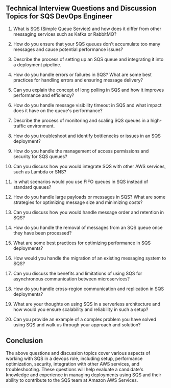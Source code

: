 

## Technical Interview Questions and Discussion Topics for SQS DevOps Engineer

1. What is SQS (Simple Queue Service) and how does it differ from other messaging services such as Kafka or RabbitMQ?

2. How do you ensure that your SQS queues don't accumulate too many messages and cause potential performance issues?

3. Describe the process of setting up an SQS queue and integrating it into a deployment pipeline.

4. How do you handle errors or failures in SQS? What are some best practices for handling errors and ensuring message delivery?

5. Can you explain the concept of long polling in SQS and how it improves performance and efficiency?

6. How do you handle message visibility timeout in SQS and what impact does it have on the queue's performance?

7. Describe the process of monitoring and scaling SQS queues in a high-traffic environment.

8. How do you troubleshoot and identify bottlenecks or issues in an SQS deployment?

9. How do you handle the management of access permissions and security for SQS queues?

10. Can you discuss how you would integrate SQS with other AWS services, such as Lambda or SNS?

11. In what scenarios would you use FIFO queues in SQS instead of standard queues?

12. How do you handle large payloads or messages in SQS? What are some strategies for optimizing message size and minimizing costs?

13. Can you discuss how you would handle message order and retention in SQS?

14. How do you handle the removal of messages from an SQS queue once they have been processed?

15. What are some best practices for optimizing performance in SQS deployments?

16. How would you handle the migration of an existing messaging system to SQS?

17. Can you discuss the benefits and limitations of using SQS for asynchronous communication between microservices?

18. How do you handle cross-region communication and replication in SQS deployments?

19. What are your thoughts on using SQS in a serverless architecture and how would you ensure scalability and reliability in such a setup?

20. Can you provide an example of a complex problem you have solved using SQS and walk us through your approach and solution?

## Conclusion

The above questions and discussion topics cover various aspects of working with SQS in a devops role, including setup, performance optimization, security, integration with other AWS services, and troubleshooting. These questions will help evaluate a candidate's knowledge and experience in managing deployments using SQS and their ability to contribute to the SQS team at Amazon AWS Services.